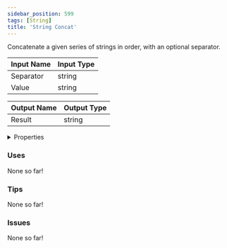 ```yaml
---
sidebar_position: 599
tags: [String]
title: 'String Concat'
---
```


Concatenate a given series of strings in order, with an optional separator.




<EsbSvg />

| Input Name | Input Type |
|-----------|-----------|
| Separator | string |
| Value | string |

| Output Name | Output Type |
|-----------|-----------|
| Result | string |


<details>
  <summary>Properties</summary>
  <div>
    <div>
    <table>
      <thead>
        <tr>
          <th>Is beta required?</th>
          <th>❌</th>
        </tr>
        <tr>
          <th>Is this chip a trolling risk?</th>
          <th>❌</th>
        </tr>
        <tr>
          <th>Is this chip a role assignment risk?</th>
          <th>❌</th>
        </tr>
        <tr>
          <th>Chip UUID</th>
          <th>73ed7ea2-cead-405a-b39c-1fec4bfd4236</th>
        </tr>
      </thead>
    </table>
    </div>
  </div>
</details>

### Uses

None so far!

### Tips

None so far!

### Issues

None so far!